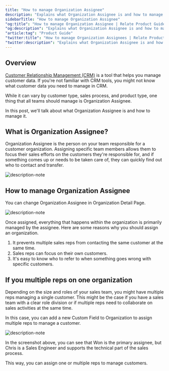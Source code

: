 ```yaml
---
title: "How to manage Organization Assignee"
description: "Explains what Organization Assignee is and how to manage it."
sidebarTitle: "How to manage Organization Assignee"
"og:title": "How to manage Organization Assignee | Relate Product Guide"
"og:description": "Explains what Organization Assignee is and how to manage it."
"article:tag": "Product Guide"
"twitter:title": "How to manage Organization Assignees | Relate Product Guide"
"twitter:description": "Explains what Organization Assignee is and how to manage it."
---
```


## Overview

[Customer Relationship Management (CRM)](https://www.relate.so/blog/what-is-crm/) is a tool that helps you manage customer data. If you're not familiar with CRM tools, you might not know what customer data you need to manage in CRM. 

While it can vary by customer type, sales process, and product type, one thing that all teams should manage is Organization Assignee.

In this post, we'll talk about what Organization Assignee is and how to manage it.

## What is Organization Assignee?

Organization Assignee is the person on your team responsible for a customer organization. Assigning specific team members allows them to focus their sales efforts on the customers they're responsible for, and if something comes up or needs to be taken care of, they can quickly find out who to contact and transfer. 

![description-note](/docs/images/features/org-assignee.png)

## How to manage Organization Assignee

You can change Organization Assignee in Organization Detail Page.

![description-note](/docs/images/features/org-assignee-select.png)

Once assigned, everything that happens within the organization is primarily managed by the assignee. Here are some reasons why you should assign an organization.

1. It prevents multiple sales reps from contacting the same customer at the same time. 
2. Sales reps can focus on their own customers.
3. It's easy to know who to refer to when something goes wrong with specific customers. 

## If you multiple reps on one organization

Depending on the size and roles of your sales team, you might have multiple reps managing a single customer. This might be the case if you have a sales team with a clear role division or if multiple reps need to collaborate on sales activities at the same time. 

In this case, you can add a new Custom Field to Organization to assign multiple reps to manage a customer. 

![description-note](/docs/images/features/org-assignee-multiple.png)

In the screenshot above, you can see that Won is the primary assignee, but Chris is a Sales Engineer and supports the technical part of the sales process. 

This way, you can assign one or multiple reps to manage customers.
